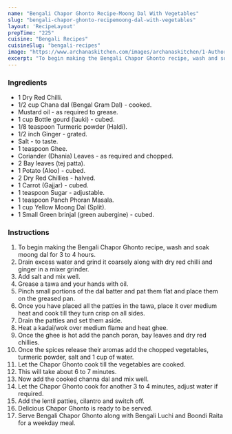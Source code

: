 ---
name: "Bengali Chapor Ghonto Recipe-Moong Dal With Vegetables"
slug: "bengali-chapor-ghonto-recipemoong-dal-with-vegetables"
layout: 'RecipeLayout'
prepTime: "225"
cuisine: "Bengali Recipes"
cuisineSlug: "bengali-recipes"
image: "https://www.archanaskitchen.com/images/archanaskitchen/1-Author/umar/Bengali_Chapor_Ghonto_Recipe_.jpg"
excerpt: "To begin making the Bengali Chapor Ghonto recipe, wash and soak moong dal for 3 to 4 hours"
---

### Ingredients

- 1 Dry Red Chilli.
- 1/2 cup Chana dal (Bengal Gram Dal) - cooked.
- Mustard oil - as required to grease.
- 1 cup Bottle gourd (lauki) - cubed.
- 1/8 teaspoon Turmeric powder (Haldi).
- 1/2 inch Ginger - grated.
- Salt - to taste.
- 1 teaspoon Ghee.
- Coriander (Dhania) Leaves - as required and chopped.
- 2 Bay leaves (tej patta).
- 1 Potato (Aloo) - cubed.
- 2 Dry Red Chillies - halved.
- 1 Carrot (Gajjar) - cubed.
- 1 teaspoon Sugar - adjustable.
- 1 teaspoon Panch Phoran Masala.
- 1 cup Yellow Moong Dal (Split).
- 1 Small Green brinjal (green aubergine) - cubed.

### Instructions

1. To begin making the Bengali Chapor Ghonto recipe, wash and soak moong dal for 3 to 4 hours.
1. Drain excess water and grind it coarsely along with dry red chilli and ginger in a mixer grinder.
1. Add salt and mix well.
1. Grease a tawa and your hands with oil.
1. Pinch small portions of the dal batter and pat them flat and place them on the greased pan.
1. Once you have placed all the patties in the tawa, place it over medium heat and cook till they turn crisp on all sides.
1. Drain the patties and set them aside.
1. Heat a kadai/wok over medium flame and heat ghee.
1. Once the ghee is hot add the panch poran, bay leaves and dry red chillies.
1. Once the spices release their aromas add the chopped vegetables, turmeric powder, salt and 1 cup of water.
1. Let the Chapor Ghonto cook till the vegetables are cooked.
1. This will take about 6 to 7 minutes.
1. Now add the cooked channa dal and mix well.
1. Let the Chapor Ghonto cook for another 3 to 4 minutes, adjust water if required.
1. Add the lentil patties, cilantro and switch off.
1. Delicious Chapor Ghonto is ready to be served.
1. Serve Bengali Chapor Ghonto along with Bengali Luchi and Boondi Raita for a weekday meal.
